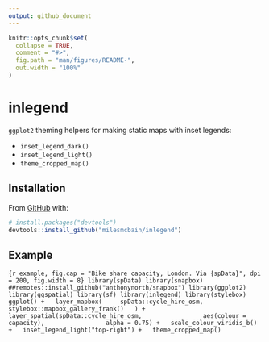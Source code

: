 ```yaml
---
output: github_document
---
```


<!-- README.md is generated from README.Rmd. Please edit that file -->

```r
knitr::opts_chunk$set(
  collapse = TRUE,
  comment = "#>",
  fig.path = "man/figures/README-",
  out.width = "100%"
)
```

# inlegend

<!-- badges: start -->
<!-- badges: end -->

`ggplot2` theming helpers for making static maps with inset legends:

* `inset_legend_dark()`
* `inset_legend_light()`
* `theme_cropped_map()`

## Installation

From [GitHub](https://github.com/) with:

``` r
# install.packages("devtools")
devtools::install_github("milesmcbain/inlegend")
```

## Example

```{r example, fig.cap = "Bike share capacity, London. Via {spData}", dpi = 200, fig.width = 8}
library(spData)
library(snapbox) ##remotes::install_github("anthonynorth/snapbox")
library(ggplot2)
library(ggspatial)
library(sf)
library(inlegend)
library(stylebox)
ggplot() +
  layer_mapbox(
    spData::cycle_hire_osm,
    stylebox::mapbox_gallery_frank()
  ) +
  layer_spatial(spData::cycle_hire_osm,
                aes(colour = capacity),
                alpha = 0.75) +
  scale_colour_viridis_b() +
  inset_legend_light("top-right") +
  theme_cropped_map()
```




